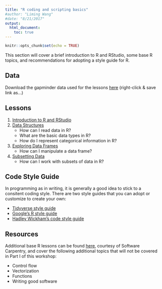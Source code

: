 ```yaml
---
title: "R coding and scripting basics"
#author: "Liming Wang"
#date: "8/21/2017"
output: 
  html_document:
    toc: true
---
```


```r
knitr::opts_chunk$set(echo = TRUE)
```
This section will cover a brief introduction to R and RStudio, some base R topics, and recommendations for adopting a style guide for R. 

## Data
Download the gapminder data used for the lessons [here](https://raw.githubusercontent.com/cities/datascience2019/master/data/gapminder_data.csv) (right-click & save link as...)

## Lessons
1. [Introduction to R and RStudio](http://swcarpentry.github.io/r-novice-gapminder/01-rstudio-intro/)
1. [Data Structures](http://swcarpentry.github.io/r-novice-gapminder/04-data-structures-part1/index.html)
    - How can I read data in R?
    - What are the basic data types in R?
    - How do I represent categorical information in R?
1. [Exploring Data Frames](http://swcarpentry.github.io/r-novice-gapminder/05-data-structures-part2/index.html)
    - How can I manipulate a data frame?
1. [Subsetting Data](http://swcarpentry.github.io/r-novice-gapminder/06-data-subsetting/index.html)
    - How can I work with subsets of data in R?

## Code Style Guide

In programming as in writing, it is generally a good idea to stick to a consitent coding style. There are two style guides that you can adopt or customize to create your own:

- [Tidyverse style guide](https://style.tidyverse.org/)
- [Google's R style guide](https://google.github.io/styleguide/Rguide.xml)
- [Hadley Wickham's code style guide](http://adv-r.had.co.nz/Style.html)

## Resources
Additional base R lessons can be found [here](http://swcarpentry.github.io/r-novice-gapminder/), courtesy of Software Carpentry, and cover the following additional topics that will not be covered in Part I of this workshop:

- Control flow
- Vectorization
- Functions
- Writing good software